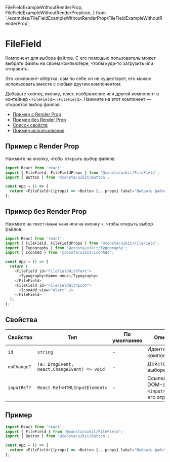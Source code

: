   FileFieldExampleWithoutRenderProp,
  FileFieldExampleWithoutRenderPropIcon,
} from './examples/FileFieldExampleWithoutRenderProp/FileFieldExampleWithoutRenderProp';

# FileField

Компонент для выбора файлов. С его помощью пользователь может выбрать файлы на своем компьютере, чтобы куда-то загрузить или отправить.

Это компонент-обёртка: сам по себе он не существует, его можно использовать вместе с любым другим компонентом.

Добавьте кнопку, иконку, текст, изображение или другой компонент в контейнер `<FileField></FileField>`. Нажмите на этот компонент — откроется выбор файлов.

- [Пример с Render Prop](#пример-с-rende-rprop)
- [Пример без Render Prop](#пример-без-render-prop)
- [Список свойств](#свойства)
- [Пример использования](#пример)

## Пример с Render Prop

Нажмите на кнопку, чтобы открыть выбор файлов.

<FileFieldExampleRenderProp />

```ts
import React from 'react';
import { FileField, FileFieldProps } from '@consta/uikit/FileField';
import { Button } from '@consta/uikit/Button';

const App = () => {
  return <FileField>{(props) => <Button {...props} label="Выбрать файлы" />}</FileField>;
};
```

## Пример без Render Prop

Нажмите на текст `Нажми меня` или на иконку `+`, чтобы открыть выбор файлов.

<FileFieldExampleWithoutRenderProp />
<FileFieldExampleWithoutRenderPropIcon />

```ts
import React from 'react';
import { FileField, FileFieldProps } from '@consta/uikit/FileField';
import { Typography } from '@consta/uikit/Typography';
import { IconAdd } from '@consta/uikit/IconAdd';

const App = () => {
  return (
    <FileField id="FileFieldWithText">
      <Typography>Нажми меня</Typography>
    </FileField>
    <FileField id="FileFieldWithIcon">
      <IconAdd view="alert" />
    </FileField>
  );
};
```

## Свойства

| Свойство    | Тип                                         | По умолчанию | Описание                                           |
| ----------- | ------------------------------------------- | ------------ | -------------------------------------------------- |
| `id`        | `string`                                    | -            | Идентификатор компонента                           |
| `onChange?` | `(e: DragEvent, React.ChangeEvent) => void` | -            | Действие при выборе файла                          |
| `inputRef?` | `React.Ref<HTMLInputElement>`               | -            | Ссылка на DOM-элемент `<input>` и все его атрибуты |

## Пример

```ts
import React from 'react';
import { FileField } from '@consta/uikit/FileField';
import { Button } from '@consta/uikit/Button';

const App = () => {
  return <FileField>{(props) => <Button {...props} label="Выбрать файл" />}</FileField>;
};
```

